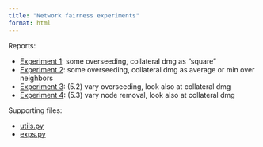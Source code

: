 ```yaml
---
title: "Network fairness experiments"
format: html
---
```


Reports:

* [Experiment 1](exp1.qmd): some overseeding, collateral dmg as "square"
* [Experiment 2](exp2.qmd): some overseeding, collateral dmg as average or min over neighbors
* [Experiment 3](exp3.qmd): (5.2) vary overseeding, look also at collateral dmg
* [Experiment 4](exp4.qmd): (5.3) vary node removal, look also at collateral dmg

Supporting files:

* [utils.py](utils.py)
* [exps.py](exps.py)
